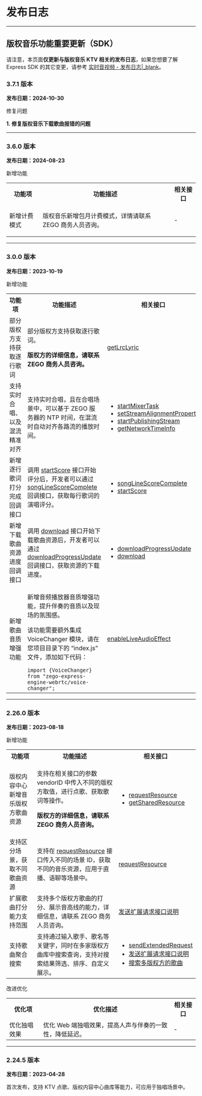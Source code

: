 # 发布日志

- - -

## 版权音乐功能重要更新（SDK）

<Warning title="Warning">

请注意，本页面**仅更新与版权音乐 KTV 相关的发布日志**，如果您想要了解 Express SDK 的其它变更，请参考 [实时音视频 - 发布日志\|_blank](!ExpressVideoSDK-DownloadSDK/Release_Notes)。
</Warning>

### 3.7.1 版本

**发布日期：2024-10-30** 

<p class="hthree">修复问题</p>

**1. 修复版权音乐下载歌曲报错的问题**

---

### 3.6.0 版本

**发布日期：2024-08-23** 

<p class="hthree">新增功能</p>

<table>
  
<tbody><tr>
<th>功能项</th>
<th>功能描述</th>
<th>相关接口</th>
</tr>
<tr>
<td>新增计费模式</td>
<td><p>版权音乐新增包月计费模式，详情请联系 ZEGO 商务人员咨询。</p></td>
<td>-</td>
</tr>
</tbody></table>

---

### 3.0.0 版本

**发布日期：2023-10-19** 

<p class="hthree">新增功能</p>

<table>
  
<tbody><tr>
<th>功能项</th>
<th>功能描述</th>
<th>相关接口</th>
</tr>
<tr>
<td>部分版权方支持获取逐行歌词</td>
<td><p>部分版权方支持获取逐行歌词。</p><p><b>版权方的详细信息，请联系 ZEGO 商务人员咨询。</b></td>
<td><a href="/article/api?doc=Express_Video_SDK_API~javascript_web~class~ZegoCopyrightedMusic#get-lrc-lyric">getLrcLyric</a></td>
</tr>
<tr>
<td>支持实时合唱、以及混流精准对齐</td>
<td>支持实时合唱，且在合唱场景中，可以基于 ZEGO 服务器的 NTP 时间，在混流时自动对齐各路流的播放时间。</td>
<td><ul><li><a href="/article/api?doc=Express_Video_SDK_API~javascript_web~class~ZegoExpressEngine#start-mixer-task">startMixerTask</a></li><li><a href="/article/api?doc=Express_Video_SDK_API~javascript_web~class~ZegoExpressEngine#set-stream-alignment-property">setStreamAlignmentProperty</a></li><li><a href="/article/api?doc=Express_Video_SDK_API~javascript_web~class~ZegoExpressEngine#start-publishing-stream">startPublishingStream</a></li><li><a href="/article/api?doc=Express_Video_SDK_API~javascript_web~class~ZegoExpressEngine#get-network-time-info">getNetworkTimeInfo</a></li></ul></td>
</tr><tr>
<td>新增逐行歌词打分完成回调接口</td>
<td>调用 <a href="/article/api?doc=Express_Video_SDK_API~javascript_web~class~ZegoCopyrightedMusic#start-score">startScore</a> 接口开始评分后，开发者可以通过 <a href="/article/api?doc=Express_Video_SDK_API~javascript_web~interface~ZegoCopyrightedMusicEvent#song-line-score-complete">songLineScoreComplete</a> 回调接口，获取每行歌词的演唱评分。</td>
<td><ul><li><a href="/article/api?doc=Express_Video_SDK_API~javascript_web~interface~ZegoCopyrightedMusicEvent#song-line-score-complete">songLineScoreComplete</a></li><li><a href="/article/api?doc=Express_Video_SDK_API~javascript_web~class~ZegoCopyrightedMusic#start-score">startScore</a></li></ul></td>
</tr><tr>
<td>新增下载歌曲资源进度回调接口</td>
<td>调用 <a href="/article/api?doc=Express_Video_SDK_API~javascript_web~class~ZegoCopyrightedMusic#download">download</a> 接口开始下载歌曲资源后，开发者可以通过 <a href="/article/api?doc=Express_Video_SDK_API~javascript_web~interface~ZegoCopyrightedMusicEvent#download-progress-update">downloadProgressUpdate</a> 回调接口，获取资源的下载进度。</td>
<td><ul><li><a href="/article/api?doc=Express_Video_SDK_API~javascript_web~interface~ZegoCopyrightedMusicEvent#download-progress-update">downloadProgressUpdate</a></li><li><a href="/article/api?doc=Express_Video_SDK_API~javascript_web~class~ZegoCopyrightedMusic#download">download</a></li></ul></td>
</tr><tr>
<td>新增歌曲音质增强功能</td>
<td><p>新增音频播放器音质增强功能，提升伴奏的音质以及现场的氛围感。</p><p>该功能需要额外集成 VoiceChanger 模块，请在您项目目录下的 “index.js” 文件，添加如下代码：</p><code>import {VoiceChanger} from "zego-express-engine-webrtc/voice-changer";</code></td>
<td><a href="/article/api?doc=Express_Video_SDK_API~javascript_web~class~ZegoExpressEngine#enable-live-audio-effect">enableLiveAudioEffect</a></td>
</tr>
</tbody></table>

---

### 2.26.0 版本

**发布日期：2023-08-18** 

<p class="hthree">新增功能</p>

<table>
  
<tbody><tr>
<th>功能项</th>
<th>功能描述</th>
<th>相关接口</th>
</tr>
<tr>
<td>版权内容中心新增音乐版权方歌曲资源</td>
<td><p>支持在相关接口的参数 vendorID 中传入不同的版权方取值，进行点歌、获取歌词等操作。</p><p><b>版权方的详细信息，请联系 ZEGO 商务人员咨询。</b></p></td>
<td><ul><li><a href="/article/api?doc=Express_Video_SDK_API~javascript_web~class~ZegoCopyrightedMusic#request-resource">requestResource</a></li><li><a href="/article/api?doc=Express_Video_SDK_API~javascript_web~class~ZegoCopyrightedMusic#get-shared-resource">getSharedResource</a></li></ul></td>
</tr>
<tr>
<td>支持区分场景，获取不同歌曲资源</td>
<td>支持在 <a href="/article/api?doc=Express_Video_SDK_API~javascript_web~class~ZegoCopyrightedMusic#request-resource">requestResource</a> 接口传入不同的场景 ID，获取不同的音乐资源，应用于直播、语聊等场景中。</td>
<td><a href="/article/api?doc=Express_Video_SDK_API~javascript_web~class~ZegoCopyrightedMusic#request-resource">requestResource</a></td>
</tr>
<td>扩展歌曲打分能力支持范围</td>
<td>支持多个版权方歌曲的打分、展示音高线的能力，详细信息，请联系 ZEGO 商务人员咨询。</td>
<td><a href="!copyright_music_agreement/copyright_music_agreement">发送扩展请求接口说明</a></td>
</tr>
<tr>
<td>支持歌曲聚合搜索</td>
<td>支持通过输入歌手、歌名等关键字，同时在多家版权方曲库中搜索查询，支持对搜索结果筛选、排序、自定义展示。</td>
<td><ul><li><a href="/article/api?doc=Express_Video_SDK_API~javascript_web~class~ZegoCopyrightedMusic#send-extended-request">sendExtendedRequest</a></li><li><a href="!copyright_music_agreement/copyright_music_agreement">发送扩展请求接口说明</a></li><li><a href="!KTV_Live_Chorus_Program_down-muti_VendorID">搜索多版权方的歌曲</a></li></ul></td>
</tr>
</tbody></table>

<p class="hthree">改进优化</p>

<table>
  
<tbody><tr>
<th>优化项</th>
<th>优化描述</th>
<th>相关接口</th>
</tr>
<tr>
<td>优化独唱效果</td>
<td>优化 Web 端独唱效果，提高人声与伴奏的一致性，降低延迟。</td>
<td>-</td>
</tr>
</tbody></table>

---


### 2.24.5 版本

**发布日期：2023-04-28** 

首次发布，支持 KTV 点歌、版权内容中心曲库等能力，可应用于独唱场景中。
